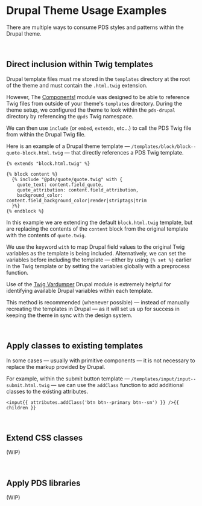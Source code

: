 <Meta title='Drupal/Usage' />

# Drupal Theme Usage Examples

There are multiple ways to consume PDS styles and patterns within the Drupal theme.

<br />

## Direct inclusion within Twig templates

Drupal template files must me stored in the `templates` directory at the root of the theme and must contain the `.html.twig` extension.

However, The [Components!](https://www.drupal.org/project/components) module was designed to be able to reference Twig files from outside of your theme's `templates` directory. During the theme setup, we configured the theme to look within the `pds-drupal` directory by referencing the `@pds` Twig namespace.

We can then use `include` (or `embed`, `extends`, etc...) to call the PDS Twig file from within the Drupal Twig file.

Here is an example of a Drupal theme template — `/templates/block/block--quote-block.html.twig` — that directly references a PDS Twig template.

```
{% extends "block.html.twig" %}

{% block content %}
  {% include "@pds/quote/quote.twig" with {
    quote_text: content.field_quote,
    quote_attribution: content.field_attribution,
    background_color: content.field_background_color|render|striptags|trim
  }%}
{% endblock %}
```

In this example we are extending the default `block.html.twig` template, but are replacing the contents of the `content` block from the original template with the contents of `quote.twig`.

We use the keyword `with` to map Drupal field values to the original Twig variables as the template is being included. Alternatively, we can set the variables before including the template — either by using `{% set %}` earlier in the Twig template or by setting the variables globally with a preprocess function.

Use of the [Twig Vardumper](https://www.drupal.org/project/twig_vardumper) Drupal module is extremely helpful for identifying available Drupal variables within each template.

This method is recommended (whenever possible) — instead of manually recreating the templates in Drupal — as it will set us up for success in keeping the theme in sync with the design system.

<br />

## Apply classes to existing templates

In some cases — usually with primitive components — it is not necessary to replace the markup provided by Drupal.

For example, within the submit button template — `/templates/input/input--submit.html.twig` — we can use the `addClass` function to add additional classes to the existing attributes.

```
<input{{ attributes.addClass('btn btn--primary btn--sm') }} />{{ children }}
```

<br />

## Extend CSS classes

(WIP)

<br />

## Apply PDS libraries

(WIP)
